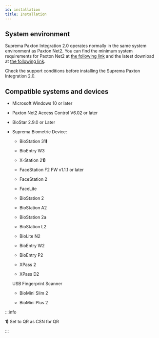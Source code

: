 ```yaml
---
id: installation
title: Installation
---
```


## System environment

Suprema Paxton Integration 2.0 operates normally in the same system environment as Paxton Net2. You can find the minimum system requirements for Paxton Net2 at [the following link](https://www.paxton-access.com/systems/net2/access-control-software/net2-software-compatibility-and-support/) and the latest download at [the following link](https://paxton.info/1438).

Check the support conditions before installing the Suprema Paxton Integration 2.0.

## Compatible systems and devices

* Microsoft Windows 10 or later

* Paxton Net2 Access Control V6.02 or later

* BioStar 2.9.0 or Later

* Suprema Biometric Device:

  * BioStation 3**1)**

  * BioEntry W3

  * X-Station 2**1)**

  * FaceStation F2 FW v1.1.1 or later

  * FaceStation 2

  * FaceLite

  * BioStation 2

  * BioStation A2

  * BioStation 2a

  * BioStation L2

  * BioLite N2

  * BioEntry W2

  * BioEntry P2

  * XPass 2

  * XPass D2

  USB Fingerprint Scanner

  * BioMini Slim 2

  * BioMini Plus 2

:::info

**1)** Set to QR as CSN for QR

:::